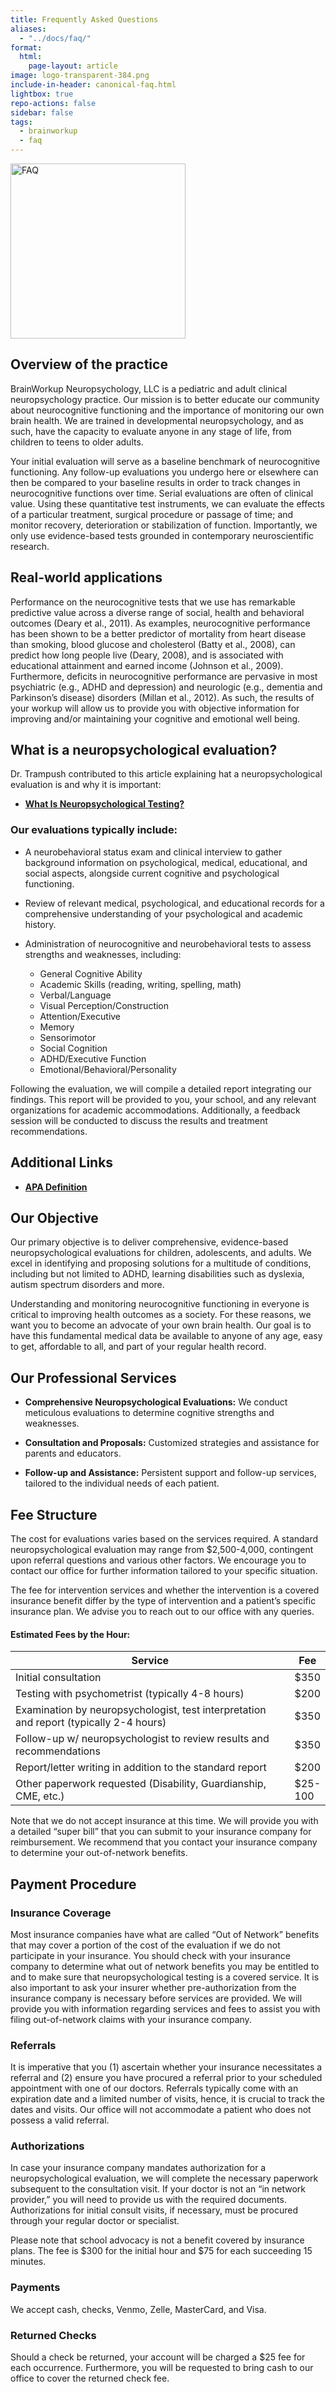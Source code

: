 ```yaml
---
title: Frequently Asked Questions
aliases:
  - "../docs/faq/"
format:
  html:
    page-layout: article
image: logo-transparent-384.png
include-in-header: canonical-faq.html
lightbox: true
repo-actions: false
sidebar: false
tags:
  - brainworkup
  - faq
---
```


![](logo-transparent-384.png "FAQ"){width=20em fig-alt="The brainworkup logo on the FAQ page."}

## Overview of the practice 

BrainWorkup Neuropsychology, LLC is a pediatric and adult clinical neuropsychology practice. Our mission is to better educate our community about neurocognitive functioning and the importance of monitoring our own brain health. We are trained in developmental neuropsychology, and as such, have the capacity to evaluate anyone in any stage of life, from children to teens to older adults.

Your initial evaluation will serve as a baseline benchmark of neurocognitive functioning. Any follow-up evaluations you undergo here or elsewhere can then be compared to your baseline results in order to track changes in neurocognitive functions over time. Serial evaluations are often of clinical value. Using these quantitative test instruments, we can evaluate the effects of a particular treatment, surgical procedure or passage of time; and monitor recovery, deterioration or stabilization of function. Importantly, we only use evidence-based tests grounded in contemporary neuroscientific research.

## Real-world applications

Performance on the neurocognitive tests that we use has remarkable predictive value across a diverse range of social, health and behavioral outcomes (Deary et al., 2011). As examples, neurocognitive performance has been shown to be a better predictor of mortality from heart disease than smoking, blood glucose and cholesterol (Batty et al., 2008), can predict how long people live (Deary, 2008), and is associated with educational attainment and earned income (Johnson et al., 2009). Furthermore, deficits in neurocognitive performance are pervasive in most psychiatric (e.g., ADHD and depression) and neurologic (e.g., dementia and Parkinson’s disease) disorders (Millan et al., 2012). As such, the results of your workup will allow us to provide you with objective information for improving and/or maintaining your cognitive and emotional well being.

## What is a neuropsychological evaluation?

Dr. Trampush contributed to this article explaining hat a neuropsychological
evaluation is and why it is important:

- [**What Is Neuropsychological Testing?**](https://internalmedicine.usc.edu/blog/what-is-neuropsychological-testing/)

### Our evaluations typically include:

- A neurobehavioral status exam and clinical interview to gather background information on psychological, medical, educational, and social aspects, alongside current cognitive and psychological functioning.
- Review of relevant medical, psychological, and educational records for a comprehensive understanding of your psychological and academic history.
- Administration of neurocognitive and neurobehavioral tests to assess strengths
and weaknesses, including:

  - General Cognitive Ability
  - Academic Skills (reading, writing, spelling, math)
  - Verbal/Language
  - Visual Perception/Construction
  - Attention/Executive
  - Memory
  - Sensorimotor
  - Social Cognition
  - ADHD/Executive Function
  - Emotional/Behavioral/Personality

Following the evaluation, we will compile a detailed report integrating our findings. This report will be provided to you, your school, and any relevant organizations for academic accommodations. Additionally, a feedback session will be conducted to discuss the results and treatment recommendations.

## Additional Links

- [**APA Definition**](https://www.apa.org/topics/neuropsychology)

## Our Objective

Our primary objective is to deliver comprehensive, evidence-based
neuropsychological evaluations for children, adolescents, and adults. We excel in
identifying and proposing solutions for a multitude of conditions, including but
not limited to ADHD, learning disabilities such as dyslexia, autism spectrum
disorders and more.

Understanding and monitoring neurocognitive functioning in everyone is critical to improving health outcomes as a society.  For these reasons, we want you to become an advocate of your own brain health.  Our goal is to have this fundamental medical data be available to anyone of any age, easy to get, affordable to all, and part of your regular health record.

## Our Professional Services

- **Comprehensive Neuropsychological Evaluations:** We conduct meticulous evaluations to determine cognitive strengths and weaknesses.

- **Consultation and Proposals:** Customized strategies and assistance for parents and educators.

- **Follow-up and Assistance:** Persistent support and follow-up services, tailored to the individual needs of each patient.

## Fee Structure

The cost for evaluations varies based on the services required. A standard neuropsychological evaluation may range from $2,500-4,000, contingent upon referral questions and various other factors. We encourage you to contact our office for further information tailored to your specific situation.

The fee for intervention services and whether the intervention is a covered
insurance benefit differ by the type of intervention and a patient’s specific
insurance plan. We advise you to reach out to our office with any queries.

#### **Estimated Fees by the Hour:**

| Service                                                     | Fee  |
|-------------------------------------------------------------|------|
| Initial consultation                                       | $350 |
| Testing with psychometrist (typically 4-8 hours)             | $200 |
| Examination by neuropsychologist, test interpretation and report (typically 2-4 hours) | $350 |
| Follow-up w/ neuropsychologist to review results and recommendations | $350 |
| Report/letter writing in addition to the standard report     | $200 |
| Other paperwork requested (Disability, Guardianship, CME, etc.) | $25-100 |

::: {.callout-important}
Note that we do not accept insurance at this time. We will provide you with a
detailed "super bill" that you can submit to your insurance company for
reimbursement. We recommend that you contact your insurance company to determine
your out-of-network benefits.
:::

## Payment Procedure

### Insurance Coverage

Most insurance companies have what are called “Out of Network” benefits that may cover a portion of the cost of the evaluation if we do not participate in your insurance. You should check with your insurance company to determine what out of network benefits you may be entitled to and to make sure that neuropsychological testing is a covered service. It is also important to ask your insurer whether pre-authorization from the insurance company is necessary before services are provided. We will provide you with information regarding services and fees to assist you with filing out-of-network claims with your insurance company.

### Referrals

It is imperative that you (1) ascertain whether your insurance necessitates a referral and (2) ensure you have procured a referral prior to your scheduled appointment with one of our doctors. Referrals typically come with an expiration date and a limited number of visits, hence, it is crucial to track the dates and visits. Our office will not accommodate a patient who does not possess a valid referral.

### Authorizations

In case your insurance company mandates authorization for a neuropsychological evaluation, we will complete the necessary paperwork subsequent to the consultation visit. If your doctor is not an “in network provider,” you will need to provide us with the required documents. Authorizations for initial consult visits, if necessary, must be procured through your regular doctor or specialist.

Please note that school advocacy is not a benefit covered by insurance plans. The fee is $300 for the initial hour and $75 for each succeeding 15 minutes.

### Payments

We accept cash, checks, Venmo, Zelle, MasterCard, and Visa.

### Returned Checks

Should a check be returned, your account will be charged a $25 fee for each occurrence. Furthermore, you will be requested to bring cash to our office to cover the returned check fee.

